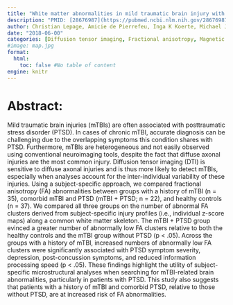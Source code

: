 ```yaml
---
title: "White matter abnormalities in mild traumatic brain injury with and without post-traumatic stress disorder: a subject-specific diffusion tensor imaging study"
description: "PMID: [28676987](https://pubmed.ncbi.nlm.nih.gov/28676987/){target='_blank'}    DOI: [10.1007/s11682-017-9744-5](https://doi.org/10.1007/s11682-017-9744-5){target='_blank'}"
author: Christian Lepage, Amicie de Pierrefeu, Inga K Koerte, Michael J Coleman, Ofer Pasternak, Gerald Grant, Christine E Marx, Rajendra A Morey, Laura A Flashman, Mark S George, Thomas W McAllister, Norberto Andaluz, Lori Shutter, Raul Coimbra, Ross D Zafonte, Murray B Stein, Martha E Shenton, Sylvain Bouix
date: "2018-06-00"
categories: [Diffusion tensor imaging, Fractional anisotropy, Magnetic resonance imaging, Mild traumatic brain injury, Post-traumatic stress disorder]
#image: map.jpg
format:
  html:
    toc: false #No table of content
engine: knitr
---
```


# Abstract:

Mild traumatic brain injuries (mTBIs) are often associated with posttraumatic stress disorder (PTSD). In cases of chronic mTBI, accurate diagnosis can be challenging due to the overlapping symptoms this condition shares with PTSD. Furthermore, mTBIs are heterogeneous and not easily observed using conventional neuroimaging tools, despite the fact that diffuse axonal injuries are the most common injury. Diffusion tensor imaging (DTI) is sensitive to diffuse axonal injuries and is thus more likely to detect mTBIs, especially when analyses account for the inter-individual variability of these injuries. Using a subject-specific approach, we compared fractional anisotropy (FA) abnormalities between groups with a history of mTBI (n = 35), comorbid mTBI and PTSD (mTBI + PTSD; n = 22), and healthy controls (n = 37). We compared all three groups on the number of abnormal FA clusters derived from subject-specific injury profiles (i.e., individual z-score maps) along a common white matter skeleton. The mTBI + PTSD group evinced a greater number of abnormally low FA clusters relative to both the healthy controls and the mTBI group without PTSD (p < .05). Across the groups with a history of mTBI, increased numbers of abnormally low FA clusters were significantly associated with PTSD symptom severity, depression, post-concussion symptoms, and reduced information processing speed (p < .05). These findings highlight the utility of subject-specific microstructural analyses when searching for mTBI-related brain abnormalities, particularly in patients with PTSD. This study also suggests that patients with a history of mTBI and comorbid PTSD, relative to those without PTSD, are at increased risk of FA abnormalities.
        